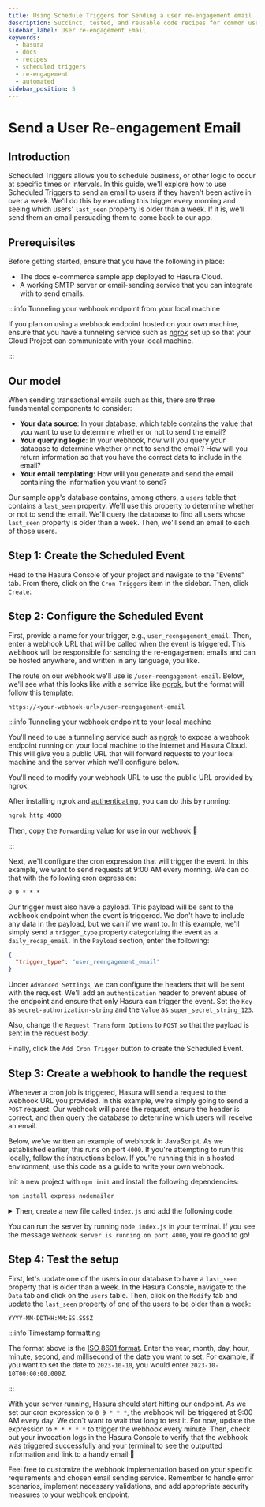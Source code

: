 ```yaml
---
title: Using Schedule Triggers for Sending a user re-engagement email
description: Succinct, tested, and reusable code recipes for common use cases in Hasura.
sidebar_label: User re-engagement Email
keywords:
  - hasura
  - docs
  - recipes
  - scheduled triggers
  - re-engagement
  - automated
sidebar_position: 5
---
```



# Send a User Re-engagement Email

## Introduction

Scheduled Triggers allows you to schedule business, or other logic to occur at specific times or intervals. In this
guide, we'll explore how to use Scheduled Triggers to send an email to users if they haven't been active in over a week.
We'll do this by executing this trigger every morning and seeing which users' `last_seen` property is older than a week.
If it is, we'll send them an email persuading them to come back to our app.

<SampleAppBlock dependent />

## Prerequisites

Before getting started, ensure that you have the following in place:

- The docs e-commerce sample app deployed to Hasura Cloud.
- A working SMTP server or email-sending service that you can integrate with to send emails.

:::info Tunneling your webhook endpoint from your local machine

If you plan on using a webhook endpoint hosted on your own machine, ensure that you have a tunneling service such as
[ngrok](https://ngrok.com/) set up so that your Cloud Project can communicate with your local machine.

:::

## Our model

When sending transactional emails such as this, there are three fundamental components to consider:

- **Your data source**: In your database, which table contains the value that you want to use to determine whether or
  not to send the email?
- **Your querying logic**: In your webhook, how will you query your database to determine whether or not to send the
  email? How will you return information so that you have the correct data to include in the email?
- **Your email templating**: How will you generate and send the email containing the information you want to send?

Our sample app's database contains, among others, a `users` table that contains a `last_seen` property. We'll use this
property to determine whether or not to send the email. We'll query the database to find all users whose `last_seen`
property is older than a week. Then, we'll send an email to each of those users.

## Step 1: Create the Scheduled Event

Head to the Hasura Console of your project and navigate to the "Events" tab. From there, click on the `Cron Triggers`
item in the sidebar. Then, click `Create`:

<Thumbnail
  src="/img/scheduled-triggers/scheduled-triggers_getting-started-guide_2.18.0_click-create.png"
  alt="Hasura Scheduled Trigger architecture"
  width="1000"
/>

## Step 2: Configure the Scheduled Event

First, provide a name for your trigger, e.g., `user_reengagement_email`. Then, enter a webhook URL that will be called
when the event is triggered. This webhook will be responsible for sending the re-engagement emails and can be hosted
anywhere, and written in any language, you like.

The route on our webhook we'll use is `/user-reengagement-email`. Below, we'll see what this looks like with a service
like [ngrok](https://ngrok.com/), but the format will follow this template:

```text
https://<your-webhook-url>/user-reengagement-email
```

:::info Tunneling your webhook endpoint to your local machine

You'll need to use a tunneling service such as [ngrok](https://ngrok.com/) to expose a webhook endpoint running on your
local machine to the internet and Hasura Cloud. This will give you a public URL that will forward requests to your local
machine and the server which we'll configure below.

You'll need to modify your webhook URL to use the public URL provided by ngrok.

After installing ngrok and
[authenticating](https://ngrok.com/docs/secure-tunnels/ngrok-agent/tunnel-authtokens/#:~:text=Once%20you've%20signed%20up,make%20installing%20the%20authtoken%20simple.),
you can do this by running:

```bash
ngrok http 4000
```

Then, copy the `Forwarding` value for use in our webhook 🎉

:::

Next, we'll configure the cron expression that will trigger the event. In this example, we want to send requests at 9:00
AM every morning. We can do that with the following cron expression:

```
0 9 * * *
```

Our trigger must also have a payload. This payload will be sent to the webhook endpoint when the event is triggered. We
don't have to include any data in the payload, but we can if we want to. In this example, we'll simply send a
`trigger_type` property categorizing the event as a `daily_recap_email`. In the `Payload` section, enter the following:

```json
{
  "trigger_type": "user_reengagement_email"
}
```

Under `Advanced Settings`, we can configure the headers that will be sent with the request. We'll add an
`authentication` header to prevent abuse of the endpoint and ensure that only Hasura can trigger the event. Set the
`Key` as `secret-authorization-string` and the `Value` as `super_secret_string_123`.

<Thumbnail
  src="/img/scheduled-triggers/scheduled-triggers_recipes_review-request_auth-header.png"
  alt="Hasura Scheduled Trigger architecture"
  width="1000"
/>

Also, change the `Request Transform Options` to `POST` so that the payload is sent in the request body.

Finally, click the `Add Cron Trigger` button to create the Scheduled Event.

## Step 3: Create a webhook to handle the request

Whenever a cron job is triggered, Hasura will send a request to the webhook URL you provided. In this example, we're
simply going to send a `POST` request. Our webhook will parse the request, ensure the header is correct, and then query
the database to determine which users will receive an email.

Below, we've written an example of webhook in JavaScript. As we established earlier, this runs on port `4000`. If you're
attempting to run this locally, follow the instructions below. If you're running this in a hosted environment, use this
code as a guide to write your own webhook.

Init a new project with `npm init` and install the following dependencies:

```bash
npm install express nodemailer
```

<details>
<summary>
Then, create a new file called <code>index.js</code> and add the following code:
</summary>

```javascript
const express = require('express');
const nodemailer = require('nodemailer');

const app = express();

// Create a Nodemailer transporter using Ethereal email service
// Ideally, this configuration would be stored somewhere else
nodemailer.createTestAccount((err, account) => {
  if (err) {
    console.error('Failed to create a testing account. ' + err.message);
    return process.exit(1);
  }

  // If all goes as planned, here's the console telling us we're 👍
  console.log('Credentials obtained, listening on the webhook...');

  // Create a transporter object for nodemailer
  const transporter = nodemailer.createTransport({
    host: 'smtp.ethereal.email',
    port: 587,
    secure: false,
    auth: {
      user: account.user,
      pass: account.pass,
    },
  });

  // Function to fetch inactive users
  async function getInactiveUsers(oneWeekAgo) {
    const response = await fetch('<YOUR_CLOUD_PROJECT_ENDPOINT>', {
      method: 'POST',
      headers: {
        'Content-Type': 'application/json',
        'x-hasura-admin-secret': '<YOUR_ADMIN_SECRET>',
      },
      body: JSON.stringify({
        query: `
          query InactiveUsersQuery($oneWeekAgo: timestamptz!) {
            users(where: {last_seen: {_lt: $oneWeekAgo}}) {
              id
              name
              email
            }
          }
        `,
        variables: {
          oneWeekAgo: oneWeekAgo.toISOString(),
        },
      }),
    });

    const { data } = await response.json();
    return data.users;
  }

  // Function to send emails to inactive users
  async function sendInactiveUserEmails(transporter, inactiveUsers) {
    for (const user of inactiveUsers) {
      // Create a message object
      const message = {
        from: 'SuperStore.com <sender@SuperStore.com>',
        to: `${user.name} <${user.email}>`,
        subject: `We miss you, ${user.name.split(' ')[0]}!`,
        text: `Hi ${
          user.name.split(' ')[0]
        }, it's been over one week since you last logged in. Come back and do things!`,
      };

      // Send the message using the Nodemailer transporter
      const info = await transporter.sendMail(message);

      // Log the message info
      console.log(`\nMessage sent to ${user.name}: ${nodemailer.getTestMessageUrl(info)}`);
    }
  }

  // Our route for the webhook
  app.post('/user-reengagement-email', async (req, res) => {
    // confirm the auth header is correct — ideally, you'd keep the secret in an environment variable
    const authHeader = req.headers['secret-authorization-string'];
    if (authHeader !== 'super_secret_string_123') {
      return res.status(401).json({
        message: 'Unauthorized',
      });
    }

    // Calculate the date one week ago
    const oneWeekAgo = new Date();
    oneWeekAgo.setDate(oneWeekAgo.getDate() - 7);

    // Fetch the list of users who haven't logged in for over one week
    const inactiveUsers = await getInactiveUsers(oneWeekAgo);

    // Send emails to inactive users
    await sendInactiveUserEmails(transporter, inactiveUsers);

    // Return a JSON response to the client
    res.json({
      message: 'Inactive user emails sent!',
    });
  });

  // Start the server
  app.listen(4000, () => {
    console.log('Server started on port 4000');
  });
});
```

</details>

You can run the server by running `node index.js` in your terminal. If you see the message
`Webhook server is running on port 4000`, you're good to go!

## Step 4: Test the setup

First, let's update one of the users in our database to have a `last_seen` property that is older than a week. In the
Hasura Console, navigate to the `Data` tab and click on the `users` table. Then, click on the `Modify` tab and update
the `last_seen` property of one of the users to be older than a week:

```plaintext
YYYY-MM-DDTHH:MM:SS.SSSZ
```

:::info Timestamp formatting

The format above is the [ISO 8601 format](https://www.iso.org/iso-8601-date-and-time-format.html). Enter the year,
month, day, hour, minute, second, and millisecond of the date you want to set. For example, if you want to set the date
to `2023-10-10`, you would enter `2023-10-10T00:00:00.000Z`.

:::

With your server running, Hasura should start hitting our endpoint. As we set our cron expression to `0 9 * * *`, the
webhook will be triggered at 9:00 AM every day. We don't want to wait that long to test it. For now, update the
expression to `* * * * *` to trigger the webhook every minute. Then, check out your invocation logs in the Hasura
Console to verify that the webhook was triggered successfully and your terminal to see the outputted information and
link to a handy email 🎉

<Thumbnail
  src="/img/scheduled-triggers/scheduled-triggers_recipes_review-terminal.png"
  alt="Hasura Scheduled Trigger architecture"
  width="1000"
/>

Feel free to customize the webhook implementation based on your specific requirements and chosen email sending service.
Remember to handle error scenarios, implement necessary validations, and add appropriate security measures to your
webhook endpoint.

